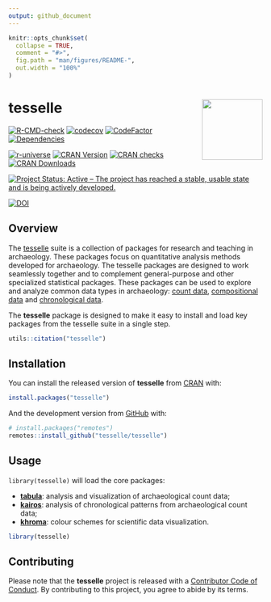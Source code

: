 ```yaml
---
output: github_document
---
```


<!-- README.md is generated from README.Rmd. Please edit that file -->

```r
knitr::opts_chunk$set(
  collapse = TRUE,
  comment = "#>",
  fig.path = "man/figures/README-",
  out.width = "100%"
)
```

# tesselle <img width=120px src="man/figures/logo.png" align="right" />

<!-- badges: start -->
[![R-CMD-check](https://github.com/tesselle/tesselle/workflows/R-CMD-check/badge.svg)](https://github.com/tesselle/tesselle/actions)
[![codecov](https://codecov.io/gh/tesselle/tesselle/branch/main/graph/badge.svg)](https://app.codecov.io/gh/tesselle/tesselle)
[![CodeFactor](https://www.codefactor.io/repository/github/tesselle/tesselle/badge/main)](https://www.codefactor.io/repository/github/tesselle/tesselle/overview/main)
[![Dependencies](https://tinyverse.netlify.com/badge/tesselle)](https://cran.r-project.org/package=tesselle)

[![r-universe](https://tesselle.r-universe.dev/badges/tesselle)](https://tesselle.r-universe.dev){.pkgdown-devel}
[![CRAN Version](http://www.r-pkg.org/badges/version/tesselle)](https://cran.r-project.org/package=tesselle){.pkgdown-release}
[![CRAN checks](https://badges.cranchecks.info/worst/tesselle.svg)](https://cran.r-project.org/web/checks/check_results_tesselle.html){.pkgdown-release}
[![CRAN Downloads](http://cranlogs.r-pkg.org/badges/tesselle)](https://cran.r-project.org/package=tesselle){.pkgdown-release}

[![Project Status: Active – The project has reached a stable, usable state and is being actively developed.](https://www.repostatus.org/badges/latest/active.svg)](https://www.repostatus.org/#active)

[![DOI](https://zenodo.org/badge/DOI/10.5281/zenodo.6500491.svg)](https://doi.org/10.5281/zenodo.6500491)
<!-- badges: end -->

## Overview

The [tesselle](https://www.tesselle.org/) suite is a collection of packages for research and teaching in archaeology. These packages focus on quantitative analysis methods developed for archaeology. The tesselle packages are designed to work seamlessly together and to complement general-purpose and other specialized statistical packages. These packages can be used to explore and analyze common data types in archaeology: [count data](https://packages.tesselle.org/tabula/), [compositional data](https://packages.tesselle.org/nexus/) and [chronological data](https://packages.tesselle.org/kairos/).

The **tesselle** package is designed to make it easy to install and load key packages from the tesselle suite in a single step.

```r
utils::citation("tesselle")
```

## Installation

You can install the released version of **tesselle** from [CRAN](https://CRAN.R-project.org) with:

```r
install.packages("tesselle")
```

And the development version from [GitHub](https://github.com/) with:

```r
# install.packages("remotes")
remotes::install_github("tesselle/tesselle")
```

## Usage

`library(tesselle)` will load the core packages:

* [**tabula**](https://packages.tesselle.org/tabula/): analysis and visualization of archaeological count data;
* [**kairos**](https://packages.tesselle.org/kairos/): analysis of chronological patterns from archaeological count data;
* [**khroma**](https://packages.tesselle.org/khroma/): colour schemes for scientific data visualization.

```r
library(tesselle)
```

## Contributing

Please note that the **tesselle** project is released with a [Contributor Code of Conduct](https://www.tesselle.org/conduct.html). By contributing to this project, you agree to abide by its terms.
